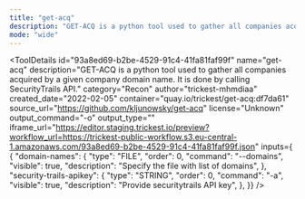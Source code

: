 ```yaml
---
title: "get-acq"
description: "GET-ACQ is a python tool used to gather all companies acquired by a given company domain name. It is done by calling SecurityTrails API."
mode: "wide"
---
```



<ToolDetails
  id="93a8ed69-b2be-4529-91c4-41fa81faf99f"
  name="get-acq"
  description="GET-ACQ is a python tool used to gather all companies acquired by a given company domain name. It is done by calling SecurityTrails API."
  category="Recon"
  author="trickest-mhmdiaa"
  created_date="2022-02-05"
  container="quay.io/trickest/get-acq:df7da61"
  source_url="https://github.com/kljunowsky/get-acq"
  license="Unknown"
  output_command="-o"
  output_type=""
  iframe_url="https://editor.staging.trickest.io/preview?workflow_url=https://trickest-public-workflow.s3.eu-central-1.amazonaws.com/93a8ed69-b2be-4529-91c4-41fa81faf99f.json"
  inputs={ {
  "domain-names": {
    "type": "FILE",
    "order": 0,
    "command": "--domains",
    "visible": true,
    "description": "Specify the file with list of domains",
  },
  "security-trails-apikey": {
    "type": "STRING",
    "order": 0,
    "command": "-a",
    "visible": true,
    "description": "Provide securitytrails API key",
  },
}}
/>